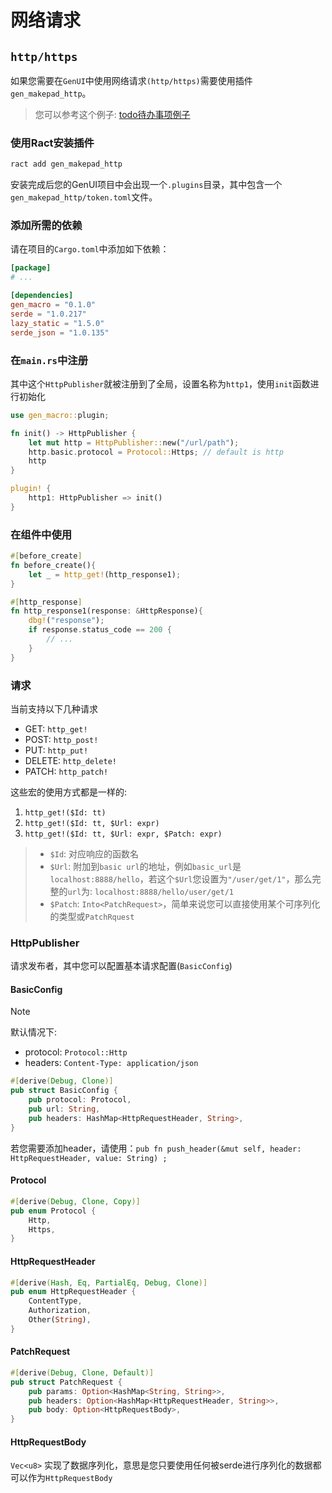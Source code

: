 # 网络请求

## `http/https`

如果您需要在`GenUI`中使用网络请求`(http/https)`需要使用插件`gen_makepad_http`。

> 您可以参考这个例子: [todo待办事项例子](/zh/examples/todo)

### 使用Ract安装插件

```bash
ract add gen_makepad_http
```

安装完成后您的GenUI项目中会出现一个`.plugins`目录，其中包含一个`gen_makepad_http/token.toml`文件。

### 添加所需的依赖

请在项目的`Cargo.toml`中添加如下依赖：

```toml title="Cargo.toml"
[package]
# ...

[dependencies]
gen_macro = "0.1.0"
serde = "1.0.217"
lazy_static = "1.5.0"
serde_json = "1.0.135"
```

### 在`main.rs`中注册

其中这个`HttpPublisher`就被注册到了全局，设置名称为`http1`，使用`init`函数进行初始化

```rust title="main.rs"
use gen_macro::plugin;

fn init() -> HttpPublisher {
    let mut http = HttpPublisher::new("/url/path");
    http.basic.protocol = Protocol::Https; // default is http
    http
}

plugin! {
    http1: HttpPublisher => init()
}
```

### 在组件中使用

```rust
#[before_create]
fn before_create(){
    let _ = http_get!(http_response1);
}

#[http_response]
fn http_response1(response: &HttpResponse){
    dbg!("response");
    if response.status_code == 200 {
        // ...
    }
}
```

### 请求

当前支持以下几种请求

- GET: `http_get!`
- POST: `http_post!`
- PUT: `http_put!`
- DELETE: `http_delete!`
- PATCH: `http_patch!`

这些宏的使用方式都是一样的: 
1. `http_get!($Id: tt)`
2. `http_get!($Id: tt, $Url: expr)`
3. `http_get!($Id: tt, $Url: expr, $Patch: expr)`

> - `$Id`: 对应响应的函数名
> - `$Url`: 附加到`basic url`的地址，例如`basic_url`是`localhost:8888/hello`，若这个`$Url`您设置为`"/user/get/1"`，那么完整的`url`为: `localhost:8888/hello/user/get/1`
> - `$Patch`: `Into<PatchRequest>`，简单来说您可以直接使用某个可序列化的类型或`PatchRquest`


### HttpPublisher

请求发布者，其中您可以配置基本请求配置(`BasicConfig`)

#### BasicConfig

> [!NOTE]
>
> 默认情况下:
>
> - protocol: `Protocol::Http`
> - headers: `Content-Type: application/json`

```rust
#[derive(Debug, Clone)]
pub struct BasicConfig {
    pub protocol: Protocol,
    pub url: String,
    pub headers: HashMap<HttpRequestHeader, String>,
}
```

若您需要添加header，请使用：`pub fn push_header(&mut self, header: HttpRequestHeader, value: String) ;`

#### Protocol

```rust
#[derive(Debug, Clone, Copy)]
pub enum Protocol {
    Http,
    Https,
}
```

#### HttpRequestHeader

```rust
#[derive(Hash, Eq, PartialEq, Debug, Clone)]
pub enum HttpRequestHeader {
    ContentType,
    Authorization,
    Other(String),
}
```

#### PatchRequest

```rust
#[derive(Debug, Clone, Default)]
pub struct PatchRequest {
    pub params: Option<HashMap<String, String>>,
    pub headers: Option<HashMap<HttpRequestHeader, String>>,
    pub body: Option<HttpRequestBody>,
}
```

#### HttpRequestBody

`Vec<u8>` 实现了数据序列化，意思是您只要使用任何被serde进行序列化的数据都可以作为`HttpRequestBody`
